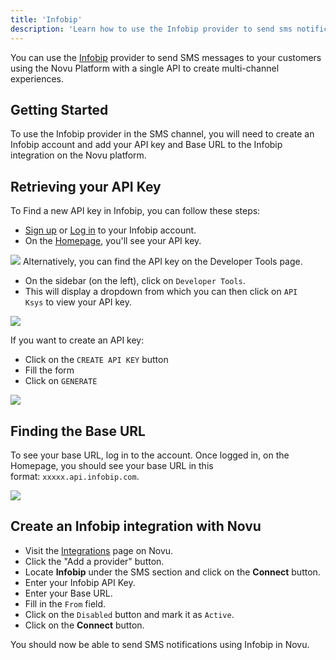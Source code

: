 ```yaml
---
title: 'Infobip'
description: 'Learn how to use the Infobip provider to send sms notifications using Novu'
---
```


You can use the [Infobip](https://www.infobip.com/developers/) provider to send SMS messages to your customers using the Novu Platform with a single API to create multi-channel experiences.

## Getting Started

To use the Infobip provider in the SMS channel, you will need to create an Infobip account and add your API key and Base URL to the Infobip integration on the Novu platform.

## Retrieving your API Key

To Find a new API key in Infobip, you can follow these steps:

- [Sign up](https://www.infobip.com/signup) or [Log in](https://portal.infobip.com/login/) to your Infobip account.
- On the [Homepage](https://portal.infobip.com/homepage/), you'll see your API key.

<Frame caption="See your API key on your homepage"><img src="/images/channels-and-providers/sms/infobip/image-63.png" /> </Frame>
Alternatively, you can find the API key on the Developer Tools page.

- On the sidebar (on the left), click on `Developer Tools`.
- This will display a dropdown from which you can then click on `API Ksys` to view your API key.

<Frame caption="Find your API key from the developer tools"><img src="/images/channels-and-providers/sms/infobip/image-64.png" /> </Frame>

If you want to create an API key:

- Click on the `CREATE API KEY` button
- Fill the form
- Click on `GENERATE`
<Frame caption="Generate your API key"><img src="/images/channels-and-providers/sms/infobip/image-65.png" /> </Frame>

## Finding the Base URL

To see your base URL, log in to the account. Once logged in, on the Homepage, you should see your base URL in this format: `xxxxx.api.infobip.com`.

<Frame caption="Your base URL is on the homepage"><img src="/images/channels-and-providers/sms/infobip/image-66.png" /> </Frame>

## Create an Infobip integration with Novu

- Visit the [Integrations](https://web.novu.co/integrations?utm_campaign=docs-sms-infobip) page on Novu.
- Click the "Add a provider" button.
- Locate **Infobip** under the SMS section and click on the **Connect** button.
- Enter your Infobip API Key.
- Enter your Base URL.
- Fill in the `From` field.
- Click on the `Disabled` button and mark it as `Active`.
- Click on the **Connect** button.

You should now be able to send SMS notifications using Infobip in Novu.